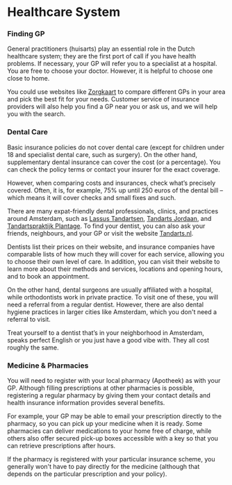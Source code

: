 <meta id="healthcare-system" title="Healthcare System" />

# Healthcare System

### Finding GP

General practitioners (huisarts) play an essential role in the Dutch healthcare system; they are the first port of call if you have health problems. If necessary, your GP will refer you to a specialist at a hospital. You are free to choose your doctor. However, it is helpful to choose one close to home.

You could use websites like [Zorgkaart](https://www.zorgkaartnederland.nl/) to compare different GPs in your area and pick the best fit for your needs. Customer service of insurance providers will also help you find a GP near you or ask us, and we will help you with the search.

<youtube id="X3tTyxKSYYY" />

### Dental Care

Basic insurance policies do not cover dental care (except for children under 18 and specialist dental care, such as surgery). On the other hand, supplementary dental insurance can cover the cost (or a percentage). You can check the policy terms or contact your insurer for the exact coverage.

However, when comparing costs and insurances, check what’s precisely covered. Often, it is, for example, 75% up until 250 euros of the dental bill – which means it will cover checks and small fixes and such.

There are many expat-friendly dental professionals, clinics, and practices around Amsterdam, such as [Lassus Tandartsen](https://www.lassustandartsen.nl/en), [Tandarts Jordaan](https://tandartsjordaan.nl/en/), and [Tandartspraktijk Plantage](https://www.tandartsplantagemiddenlaan.nl/en/). To find your dentist, you can also ask your friends, neighbours, and your GP or visit the website [Tandarts.nl](https://www.tandarts.nl/tandarts-amsterdam).

Dentists list their prices on their website, and insurance companies have comparable lists of how much they will cover for each service, allowing you to choose their own level of care. In addition, you can visit their website to learn more about their methods and services, locations and opening hours, and to book an appointment.

On the other hand, dental surgeons are usually affiliated with a hospital, while orthodontists work in private practice. To visit one of these, you will need a referral from a regular dentist. However, there are also dental hygiene practices in larger cities like Amsterdam, which you don't need a referral to visit.

<callout>
    Treat yourself to a dentist that’s in your neighborhood in Amsterdam, speaks
    perfect English or you just have a good vibe with. They all cost roughly the
    same.
</callout>

### Medicine & Pharmacies

You will need to register with your local pharmacy (Apotheek) as with your GP. Although filling prescriptions at other pharmacies is possible, registering a regular pharmacy by giving them your contact details and health insurance information provides several benefits.

For example, your GP may be able to email your prescription directly to the pharmacy, so you can pick up your medicine when it is ready. Some pharmacies can deliver medications to your home free of charge, while others also offer secured pick-up boxes accessible with a key so that you can retrieve prescriptions after hours.

If the pharmacy is registered with your particular insurance scheme, you generally won't have to pay directly for the medicine (although that depends on the particular prescription and your policy).

